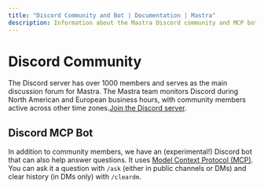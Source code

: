---
title: "Discord Community and Bot | Documentation | Mastra"
description: Information about the Mastra Discord community and MCP bot.
---

# Discord Community

The Discord server has over 1000 members and serves as the main discussion forum for Mastra. The Mastra team monitors Discord during North American and European business hours, with community members active across other time zones.[Join the Discord server](https://discord.gg/BTYqqHKUrf).

## Discord MCP Bot

In addition to community members, we have an (experimental!) Discord bot that can also help answer questions. It uses [Model Context Protocol (MCP)](/docs/agents/mcp-guide). You can ask it a question with `/ask` (either in public channels or DMs) and clear history (in DMs only) with `/cleardm`.
